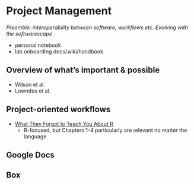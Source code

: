 # Project Management {#proj-mgmt}

*Preamble: interoperability between software, workflows etc. Evolving with the softwarescape*

<!---on a personal level, have a diary. "edge cases"--->
- personal notebook
- lab onboarding docs/wiki/handbook

## Overview of what's important & possible {#workflow-overview}

- Wilson et al. 
- Lowndes et al. 


## Project-oriented workflows {#proj-oriented}

- [What They Forgot to Teach You About R](https://rstats.wtf/)
  - R-focused, but Chapters 1-4 particularly are relevant no matter the language

## Google Docs 

## Box
